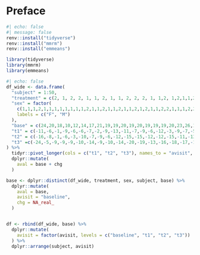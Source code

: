 # Preface {.unnumbered}

```r
#| echo: false
#| message: false
renv::install("tidyverse")
renv::install("mmrm")
renv::install("emmeans")

library(tidyverse)
library(mmrm)
library(emmeans)
```



```r
#| echo: false
df_wide <- data.frame(
  "subject" = 1:50,
  "treatment" = c(2, 1, 2, 2, 1, 1, 2, 1, 1, 2, 2, 2, 1, 1,2, 1,2,1,1,2,2,2,2,1,1,2,1,1,2,1,2,1,2,1,2,1,2,1,2,1,2,1,1,2,1,2,2,1,1,2),
  "sex" = factor(
    c(1,1,1,2,1,1,1,1,1,1,1,1,2,1,1,2,1,1,2,1,1,2,1,2,1,1,2,2,1,1,1,2,2,2,1,2,1,1,2,2,2,2,2,1,2,2,1,2,2,1),
    labels = c("F", "M")
  ),
  "base" = c(24,20,18,10,12,14,17,21,19,19,20,19,20,19,19,19,20,23,26,19,24,19,20,20,22,23,21,21,20,19,13,24,18,21,20,20,20,22,20,18,20,15,19,8,20,20,35,17,23,18),
  "t1" = c(-11,-6,-1,-9,-6,-6,-7,-2,-9,-13,-11,-7,-9,-6,-12,-3,-9,-7,-5,0,-12,0,-7,1,0,-12,-1,-2,-3,-2,-1,-10,-4,-2,-5,-4,-3,-3,-6,-5,5,0,-3,-6,-9,-6,-8,-10,4,-1),
  "t2" = c(-16,-8,-1,-6,-3,-10,-7,-9,-6,-12,-15,-15,-12,-12,-15,-11,-13,-10,-5,-1,-15,-2,-8,-1,-4,-17,-2,-2,-8,-2,-4,-14,-10,-1,-10,-4,-6,-5,-9,-9,-2,-2,-9,-3,-11,-5,-14,-14,-4,-1),
  "t3" =c(-24,-5,-9,-9,-9,-10,-14,-9,-10,-14,-20,-19,-13,-16,-18,-17,-19,-15,-11,-8,-19,-10,-13,-6,-9,-22,-3,-2,-13,0,-11,-20,-15,-6,-15,-10,-12,-6,-13,-15,-10,-8,-11,-7,-9,-9,1,-14,-13,-9)
) %>% 
  tidyr::pivot_longer(cols = c("t1", "t2", "t3"), names_to = "avisit", values_to = "chg") %>% 
  dplyr::mutate(
    aval = base + chg
  )

base <- dplyr::distinct(df_wide, treatment, sex, subject, base) %>% 
  dplyr::mutate(
    aval = base,
    avisit = "baseline",
    chg = NA_real_
  )


df <- rbind(df_wide, base) %>% 
  dplyr::mutate(
    avisit = factor(avisit, levels = c("baseline", "t1", "t2", "t3"))
  ) %>% 
  dplyr::arrange(subject, avisit)
```

